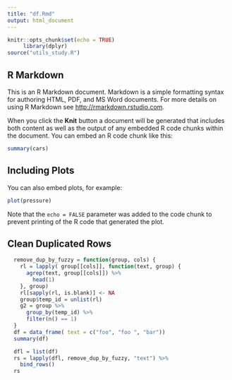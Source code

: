 ```yaml
---
title: "df.Rmd"
output: html_document
---
```


```r
knitr::opts_chunk$set(echo = TRUE)
	 library(dplyr)
source("utils_study.R")
```

## R Markdown

This is an R Markdown document. Markdown is a simple formatting syntax for authoring HTML, PDF, and MS Word documents. For more details on using R Markdown see <http://rmarkdown.rstudio.com>.

When you click the **Knit** button a document will be generated that includes both content as well as the output of any embedded R code chunks within the document. You can embed an R code chunk like this:

```r
summary(cars)
```

## Including Plots

You can also embed plots, for example:

```r
plot(pressure)
```

Note that the `echo = FALSE` parameter was added to the code chunk to prevent printing of the R code that generated the plot.

## Clean Duplicated Rows

```r
  remove_dup_by_fuzzy = function(group, cols) {
    rl = lapply( group[[cols]], function(text, group) { 
      agrep(text, group[[cols]]) %>%
        head(1) 
    }, group)
    rl[sapply(rl, is.blank)] <- NA
    group$temp_id = unlist(rl)
    g2 = group %>%
      group_by(temp_id) %>%
      filter(n() == 1)
  }
  df = data_frame( text = c("foo", "foo ", "bar"))
  summary(df)
```

```r
  dfl = list(df)
  rs = lapply(dfl, remove_dup_by_fuzzy, "text") %>%
    bind_rows()
  rs

```

